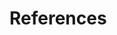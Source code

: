 
# References {-}

<!-- https://rmarkdown.rstudio.com/authoring_bibliographies_and_citations.html -->